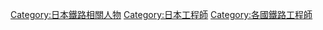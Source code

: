 [[Category:日本鐵路相關人物|Category:日本鐵路相關人物]]
[[Category:日本工程師|Category:日本工程師]]
[[Category:各國鐵路工程師|Category:各國鐵路工程師]]